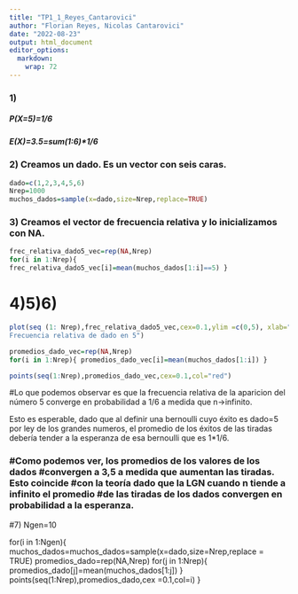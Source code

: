 ```yaml
---
title: "TP1_1_Reyes_Cantarovici"
author: "Florian Reyes, Nicolas Cantarovici"
date: "2022-08-23"
output: html_document
editor_options: 
  markdown: 
    wrap: 72
---
```


### 1)

##### P(X=5)=1/6

##### E(X)=3.5=sum(1:6)\*1/6

### 2) Creamos un dado. Es un vector con seis caras.

```r
dado=c(1,2,3,4,5,6)
Nrep=1000 
muchos_dados=sample(x=dado,size=Nrep,replace=TRUE)
```

### 3) Creamos el vector de frecuencia relativa y lo inicializamos con NA.

```r
frec_relativa_dado5_vec=rep(NA,Nrep) 
for(i in 1:Nrep){
frec_relativa_dado5_vec[i]=mean(muchos_dados[1:i]==5) }
```

# 4)5)6)

```r
plot(seq (1: Nrep),frec_relativa_dado5_vec,cex=0.1,ylim =c(0,5), xlab="repeticiones",ylab="frec rel",main="
Frecuencia relativa de dado en 5") 

promedios_dado_vec=rep(NA,Nrep) 
for(i in 1:Nrep){ promedios_dado_vec[i]=mean(muchos_dados[1:i]) }

points(seq(1:Nrep),promedios_dado_vec,cex=0.1,col="red") 
```

#Lo que podemos observar es que la frecuencia relativa de la aparicion
del número 5 converge en probabilidad a 1/6 a medida que n-\>infinito.

Esto es esperable, dado que al definir una bernoulli cuyo éxito es
dado=5 por ley de los grandes numeros, el promedio de los éxitos de las
tiradas debería tender a la esperanza de esa bernoulli que es 1\*1/6.

### #Como podemos ver, los promedios de los valores de los dados #convergen a 3,5 a medida que aumentan las tiradas. Esto coincide #con la teoría dado que la LGN cuando n tiende a infinito el promedio #de las tiradas de los dados convergen en probabilidad a la esperanza.

#7) Ngen=10

for(i in 1:Ngen){
muchos_dados=muchos_dados=sample(x=dado,size=Nrep,replace = TRUE)
promedios_dado=rep(NA,Nrep) for(j in 1:Nrep){
promedios_dado[j]=mean(muchos_dados[1:j]) }
points(seq(1:Nrep),promedios_dado,cex =0.1,col=i) }

